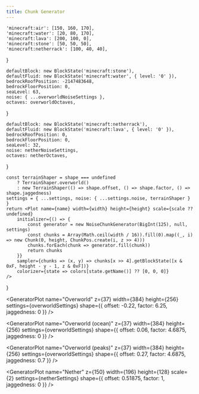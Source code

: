 ```yaml
---
title: Chunk Generator
---
```


	'minecraft:air': [150, 160, 170],
	'minecraft:water': [20, 80, 170],
	'minecraft:lava': [200, 100, 0],
	'minecraft:stone': [50, 50, 50],
	'minecraft:netherrack': [100, 40, 40],
}

	defaultBlock: new BlockState('minecraft:stone'),
	defaultFluid: new BlockState('minecraft:water', { level: '0' }),
	bedrockRoofPosition: -2147483648,
	bedrockFloorPosition: 0,
	seaLevel: 63,
	noise: { ...overworldNoiseSettings },
	octaves: overworldOctaves,
}

	defaultBlock: new BlockState('minecraft:netherrack'),
	defaultFluid: new BlockState('minecraft:lava', { level: '0' }),
	bedrockRoofPosition: 0,
	bedrockFloorPosition: 0,
	seaLevel: 32,
	noise: netherNoiseSettings,
	octaves: netherOctaves,
}

	const terrainShaper = shape === undefined
		? TerrainShaper.overworld()
		: new TerrainShaper(() => shape.offset, () => shape.factor, () => shape.jaggedness)
	settings = { ...settings, noise: { ...settings.noise, terrainShaper } }
	return <Plot name={name} width={width} height={height} scale={scale ?? undefined}
		initializer={() => {
			const generator = new NoiseChunkGenerator(BigInt(125), null, settings)
			const chunks = Array(Math.ceil(width / 16)).fill(0).map((_, i) => new Chunk(0, height, ChunkPos.create(i, z >> 4)))
			chunks.forEach(chunk => generator.fill(chunk))
			return chunks
		}}
		sampler={chunks => (x, y) => chunks[x >> 4].getBlockState([x & 0xF, height - y - 1, z & 0xF])}
		colorizer={state => colors[state.getName()] ?? [0, 0, 0]}
	/>
}

<GeneratorPlot name="Overworld" z={37} width={384} height={256}
	settings={overworldSettings}
	shape={{ offset: -0.22, factor: 6.25, jaggedness: 0 }} />

<GeneratorPlot name="Overworld (ocean)" z={37} width={384} height={256}
	settings={overworldSettings}
	shape={{ offset: 0.06, factor: 4.6875, jaggedness: 0 }} />

<GeneratorPlot name="Overworld (peaks)" z={37} width={384} height={256}
	settings={overworldSettings}
	shape={{ offset: 0.27, factor: 4.6875, jaggedness: 0.7 }} />

<GeneratorPlot name="Nether" z={150} width={196} height={128} scale={2}
	settings={netherSettings}
	shape={{ offset: 0.51875, factor: 1, jaggedness: 0 }} />

<GeneratorPlot name="Overworld (wide)" z={4000} width={2400} height={256} scale={0.25}
	settings={overworldSettings}
/>
